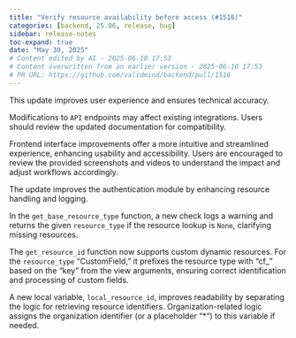 ```yaml
---
title: "Verify resource availability before access (#1516)"
categories: [backend, 25.06, release, bug]
sidebar: release-notes
toc-expand: true
date: "May 30, 2025"
# Content edited by AI - 2025-06-10 17:53
# Content overwritten from an earlier version - 2025-06-10 17:53
# PR URL: https://github.com/validmind/backend/pull/1516
---
```


This update improves user experience and ensures technical accuracy.

Modifications to `API` endpoints may affect existing integrations. Users should review the updated documentation for compatibility.

Frontend interface improvements offer a more intuitive and streamlined experience, enhancing usability and accessibility. Users are encouraged to review the provided screenshots and videos to understand the impact and adjust workflows accordingly.

The update improves the authentication module by enhancing resource handling and logging.

In the `get_base_resource_type` function, a new check logs a warning and returns the given `resource_type` if the resource lookup is `None`, clarifying missing resources.

The `get_resource_id` function now supports custom dynamic resources. For the `resource_type` "CustomField," it prefixes the resource type with "cf_" based on the "key" from the view arguments, ensuring correct identification and processing of custom fields.

A new local variable, `local_resource_id`, improves readability by separating the logic for retrieving resource identifiers. Organization-related logic assigns the organization identifier (or a placeholder "*") to this variable if needed.

<!--- VALIDATION SUMMARY
Content Type: title
Validation Status: CHECK
Attempts: 7
Last Validation: 2025-06-10 17:38:57
Result: The edited content is a concise and clear improvement over the original. It maintains the original intent while using fewer words, making it more direct and easier to understand. The phrase "resource availability" is a more streamlined way to convey the idea of checking if a resource exists. Additio...
Failure Patterns: {'meaning': 6}
Reedit Available: Yes
Reedit Message: The edited content is a concise and clear improvement over the original. It maintains the original intent while using fewer words, making it more direct and easier to understand. The phrase "resource ...
--->
